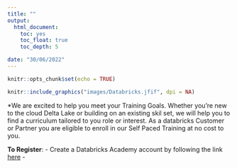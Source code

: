 ```yaml
---
title: ""
output:
  html_document:
    toc: yes
    toc_float: true
    toc_depth: 5

date: "30/06/2022"
---
```


```r
knitr::opts_chunk$set(echo = TRUE)
```
```r

knitr::include_graphics("images/Databricks.jfif", dpi = NA)

```
*We are excited to help you meet your Training Goals. Whether you're new to the cloud Delta Lake or building on an existing skil set, we will help you to find a curriculum tailored to you role or interest. As a databricks Customer or Partner you are eligible to enroll in our Self Paced Training at no cost to you.

**To Register**:
- Create a Databricks Academy account by following the link [here](https://customer-academy.databricks.com/learn/register)
- 
